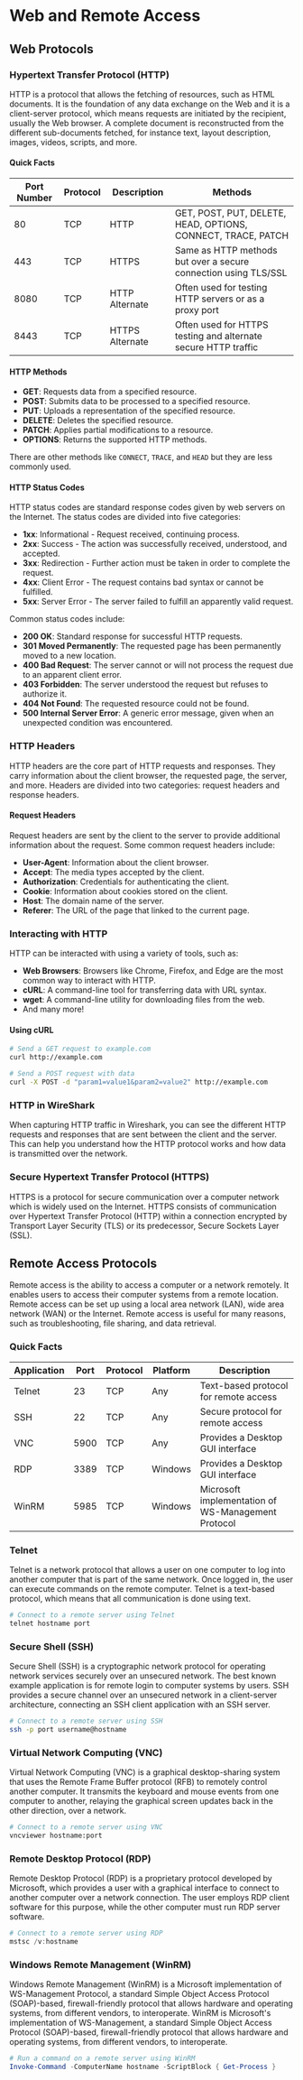 # Web and Remote Access

## Web Protocols

### Hypertext Transfer Protocol (HTTP)

HTTP is a protocol that allows the fetching of resources, such as HTML documents. It is the foundation of any data exchange on the Web and it is a client-server protocol, which means requests are initiated by the recipient, usually the Web browser. A complete document is reconstructed from the different sub-documents fetched, for instance text, layout description, images, videos, scripts, and more.

#### Quick Facts

| Port Number | Protocol | Description     | Methods                                                         |
| ----------- | -------- | --------------- | --------------------------------------------------------------- |
| 80          | TCP      | HTTP            | GET, POST, PUT, DELETE, HEAD, OPTIONS, CONNECT, TRACE, PATCH    |
| 443         | TCP      | HTTPS           | Same as HTTP methods but over a secure connection using TLS/SSL |
| 8080        | TCP      | HTTP Alternate  | Often used for testing HTTP servers or as a proxy port          |
| 8443        | TCP      | HTTPS Alternate | Often used for HTTPS testing and alternate secure HTTP traffic  |

#### HTTP Methods

- **GET**: Requests data from a specified resource.
- **POST**: Submits data to be processed to a specified resource.
- **PUT**: Uploads a representation of the specified resource.
- **DELETE**: Deletes the specified resource.
- **PATCH**: Applies partial modifications to a resource.
- **OPTIONS**: Returns the supported HTTP methods.

There are other methods like `CONNECT`, `TRACE`, and `HEAD` but they are less commonly used.

#### HTTP Status Codes

HTTP status codes are standard response codes given by web servers on the Internet. The status codes are divided into five categories:

- **1xx**: Informational - Request received, continuing process.
- **2xx**: Success - The action was successfully received, understood, and accepted.
- **3xx**: Redirection - Further action must be taken in order to complete the request.
- **4xx**: Client Error - The request contains bad syntax or cannot be fulfilled.
- **5xx**: Server Error - The server failed to fulfill an apparently valid request.

Common status codes include:

- **200 OK**: Standard response for successful HTTP requests.
- **301 Moved Permanently**: The requested page has been permanently moved to a new location.
- **400 Bad Request**: The server cannot or will not process the request due to an apparent client error.
- **403 Forbidden**: The server understood the request but refuses to authorize it.
- **404 Not Found**: The requested resource could not be found.
- **500 Internal Server Error**: A generic error message, given when an unexpected condition was encountered.

### HTTP Headers

HTTP headers are the core part of HTTP requests and responses. They carry information about the client browser, the requested page, the server, and more. Headers are divided into two categories: request headers and response headers.

#### Request Headers

Request headers are sent by the client to the server to provide additional information about the request. Some common request headers include:

- **User-Agent**: Information about the client browser.
- **Accept**: The media types accepted by the client.
- **Authorization**: Credentials for authenticating the client.
- **Cookie**: Information about cookies stored on the client.
- **Host**: The domain name of the server.
- **Referer**: The URL of the page that linked to the current page.

### Interacting with HTTP

HTTP can be interacted with using a variety of tools, such as:

- **Web Browsers**: Browsers like Chrome, Firefox, and Edge are the most common way to interact with HTTP.
- **cURL**: A command-line tool for transferring data with URL syntax.
- **wget**: A command-line utility for downloading files from the web.
- And many more!

#### Using cURL

```bash
# Send a GET request to example.com
curl http://example.com

# Send a POST request with data
curl -X POST -d "param1=value1&param2=value2" http://example.com
```

### HTTP in WireShark

When capturing HTTP traffic in Wireshark, you can see the different HTTP requests and responses that are sent between the client and the server. This can help you understand how the HTTP protocol works and how data is transmitted over the network.

### Secure Hypertext Transfer Protocol (HTTPS)

HTTPS is a protocol for secure communication over a computer network which is widely used on the Internet. HTTPS consists of communication over Hypertext Transfer Protocol (HTTP) within a connection encrypted by Transport Layer Security (TLS) or its predecessor, Secure Sockets Layer (SSL).

## Remote Access Protocols

Remote access is the ability to access a computer or a network remotely. It enables users to access their computer systems from a remote location. Remote access can be set up using a local area network (LAN), wide area network (WAN) or the Internet. Remote access is useful for many reasons, such as troubleshooting, file sharing, and data retrieval.

### Quick Facts

| Application | Port | Protocol | Platform | Description                                        |
| ----------- | ---- | -------- | -------- | -------------------------------------------------- |
| Telnet      | 23   | TCP      | Any      | Text-based protocol for remote access              |
| SSH         | 22   | TCP      | Any      | Secure protocol for remote access                  |
| VNC         | 5900 | TCP      | Any      | Provides a Desktop GUI interface                   |
| RDP         | 3389 | TCP      | Windows  | Provides a Desktop GUI interface                   |
| WinRM       | 5985 | TCP      | Windows  | Microsoft implementation of WS-Management Protocol |

### Telnet

Telnet is a network protocol that allows a user on one computer to log into another computer that is part of the same network. Once logged in, the user can execute commands on the remote computer. Telnet is a text-based protocol, which means that all communication is done using text.

```bash
# Connect to a remote server using Telnet
telnet hostname port
```

### Secure Shell (SSH)

Secure Shell (SSH) is a cryptographic network protocol for operating network services securely over an unsecured network. The best known example application is for remote login to computer systems by users. SSH provides a secure channel over an unsecured network in a client-server architecture, connecting an SSH client application with an SSH server.

```bash
# Connect to a remote server using SSH
ssh -p port username@hostname
```

### Virtual Network Computing (VNC)

Virtual Network Computing (VNC) is a graphical desktop-sharing system that uses the Remote Frame Buffer protocol (RFB) to remotely control another computer. It transmits the keyboard and mouse events from one computer to another, relaying the graphical screen updates back in the other direction, over a network.

```bash
# Connect to a remote server using VNC
vncviewer hostname:port
```

### Remote Desktop Protocol (RDP)

Remote Desktop Protocol (RDP) is a proprietary protocol developed by Microsoft, which provides a user with a graphical interface to connect to another computer over a network connection. The user employs RDP client software for this purpose, while the other computer must run RDP server software.

```powershell
# Connect to a remote server using RDP
mstsc /v:hostname
```

### Windows Remote Management (WinRM)

Windows Remote Management (WinRM) is a Microsoft implementation of WS-Management Protocol, a standard Simple Object Access Protocol (SOAP)-based, firewall-friendly protocol that allows hardware and operating systems, from different vendors, to interoperate. WinRM is Microsoft's implementation of WS-Management, a standard Simple Object Access Protocol (SOAP)-based, firewall-friendly protocol that allows hardware and operating systems, from different vendors, to interoperate.

```powershell
# Run a command on a remote server using WinRM
Invoke-Command -ComputerName hostname -ScriptBlock { Get-Process }
```
